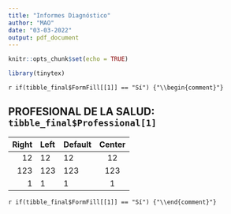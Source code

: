 ```yaml
---
title: "Informes Diagnóstico"
author: "MAO"
date: "03-03-2022"
output: pdf_document
---
```


```r
knitr::opts_chunk$set(echo = TRUE)
```

```r
library(tinytex)
```

`r if(tibble_final$FormFill[[1]] == "Sí") {"\\begin{comment}"}`

PROFESIONAL DE LA SALUD: `tibble_final$Professional[1]`
---

| Right | Left | Default | Center | 
|-------:|:------|-----------|:---------:| 
| 12 | 12 | 12 | 12 | 
| 123 | 123 | 123 | 123 | 
| 1 | 1 | 1 | 1 |

`r if(tibble_final$FormFill[[1]] == "Sí") {"\\end{comment}"}`